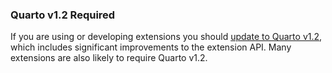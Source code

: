 ::: {.callout appearance="minimal"}
### Quarto v1.2 Required

If you are using or developing extensions you should [update to Quarto v1.2](https://quarto.org/docs/download/prerelease.html), which includes significant improvements to the extension API. Many extensions are also likely to require Quarto v1.2.
:::
